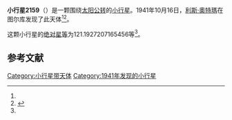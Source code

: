 {{Infobox planet
| bgcolour = #FFFFC0
| name = 2159 Kukkamaki
| symbol = 
| image = 
| caption = 
| discovery = yes
| discovery_ref = 
| discoverer = [[利斯·奧特瑪|利斯·奧特瑪]]
| discovery_site = [[图尔库|图尔库]] 
| discovered = 1941年10月16日
| designations = yes
| mp_name = 
| named_after = 
| alt_names = 1941 UX/ 1929 TL / 1933 UU1 / 1935 EL / 1939 FS / 1949 WM / 1951 GG1 / 1970 EB / 1974 CD1 / 1978 EB
| mp_category = [[主带小行星|主带小行星]]
| orbit_ref = <ref name="a">[http://ssd.jpl.nasa.gov/sbdb.cgi?sstr=2159 2159 Kukkamaki] {{Wayback|url=http://ssd.jpl.nasa.gov/sbdb.cgi?sstr=2159 |date=20200820030305 }}，小行星數據庫瀏覽器（JPL Small-Body Database Browser）－[[美国国家航空航天局|美国国家航空航天局]]喷气推进实验室</ref>
| epoch = 2456400.5 (2013年4月18日更新)
| aphelion = {{convert|2.57948705271657|AU|km|3|abbr=on|lk=out}}
| perihelion = {{convert|2.383452654239821|AU|km|3|abbr=on}}
| semimajor = {{convert|2.481469853478195|AU|km|3|abbr=on}}
| eccentricity = 0.039499653
| period = 1427.782097 [[日|日]]<br />3.91[[儒略年|儒略年]]
| avg_speed = 
| inclination = 3.269089840525084
| asc_node = 351.1670256982862
| mean_anomaly = 
| arg_peri = 121.1927207165456
| satellites = 
| physical_characteristics = yes
| dimensions = 
| mass = 
| density = 
| surface_grav = 
| escape_velocity = 
| sidereal_day = 
| axial_tilt = 
| pole_ecliptic_lat = 
| pole_ecliptic_lon = 
| albedo = 
| temperatures= 
| temp_name1 = 
| mean_temp_1 = 
| max_temp_1 = 
| temp_name2 = 
| max_temp_2 = 
| spectral_type = 
| abs_magnitude = 121.1927207165456
}}

'''小行星2159'''（{{lang-en|2159 Kukkamaki}}）是一颗围绕[[太阳|太阳]][[公转|公转]]的[[小行星|小行星]]。1941年10月16日，[[利斯·奧特瑪|利斯·奧特瑪]]在图尔库发现了此天体<ref name="a" /><ref>{{cite news|title=小行星列表|url=http://cfa-www.harvard.edu/iau/lists/NumberedMPs.txt|accessdate=2013-07-08|newspaper=哈佛大学|archive-date=2008-05-17|archive-url=https://web.archive.org/web/20080517010638/http://cfa-www.harvard.edu/iau/lists/NumberedMPs.txt|dead-url=no}}</ref>。

这颗小行星的[[绝对星等|绝对星等]]为121.1927207165456等<ref name="a" />。

==参考文献==
{{reflist}}
{{Minor Planet Number|[[小行星2158|小行星2158]]|[[小行星2160|小行星2160]]}}

{{小天体}}

[[Category:小行星带天体|Category:小行星带天体]]
[[Category:1941年发现的小行星|Category:1941年发现的小行星]]

{{asteroid-stub}}